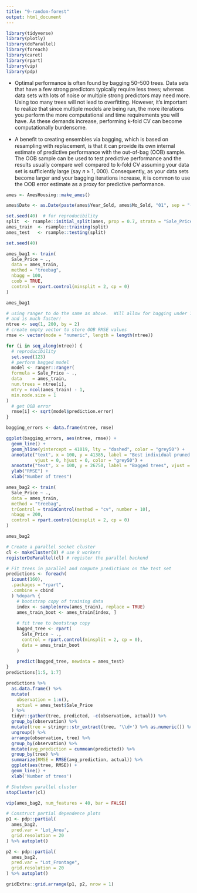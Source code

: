 ```yaml
---
title: "9-random-forest"
output: html_document
---
```


```r
library(tidyverse)
library(plotly)
library(doParallel)
library(foreach)
library(caret)
library(rpart)
library(vip)
library(pdp)
```

-   Optimal performance is often found by bagging 50–500 trees. Data sets that have a few strong predictors typically require less trees; whereas data sets with lots of noise or multiple strong predictors may need more. Using too many trees will not lead to overﬁtting. However, it’s important to realize that since multiple models are being run, the more iterations you perform the more computational and time requirements you will have. As these demands increase, performing k-fold CV can become computationally burdensome.

-   A beneﬁt to creating ensembles via bagging, which is based on resampling with replacement, is that it can provide its own internal estimate of predictive performance with the out-of-bag (OOB) sample. The OOB sample can be used to test predictive performance and the results usually compare well compared to k-fold CV assuming your data set is suﬃciently large (say 𝑛 ≥ 1, 000). Consequently, as your data sets become larger and your bagging iterations increase, it is common to use the OOB error estimate as a proxy for predictive performance.

```r
ames <- AmesHousing::make_ames()

ames$Date <- as.Date(paste(ames$Year_Sold, ames$Mo_Sold, "01", sep = "-"))

set.seed(40)  # for reproducibility
split  <- rsample::initial_split(ames, prop = 0.7, strata = "Sale_Price")
ames_train  <- rsample::training(split)
ames_test   <- rsample::testing(split)
```

```r
set.seed(40)

ames_bag1 <- train(
  Sale_Price ~ .,
  data = ames_train,
  method = "treebag",
  nbagg = 100,
  coob = TRUE,
  control = rpart.control(minsplit = 2, cp = 0)
)

ames_bag1
```

```r
# using ranger to do the same as above.  Will allow for bagging under 10 trees
# and is much faster!
ntree <- seq(1, 200, by = 2)
# create empty vector to store OOB RMSE values
rmse <- vector(mode = "numeric", length = length(ntree))

for (i in seq_along(ntree)) {
  # reproducibility
  set.seed(123)
  # perform bagged model
  model <- ranger::ranger(
  formula = Sale_Price ~ .,
  data    = ames_train,
  num.trees = ntree[i],
  mtry = ncol(ames_train) - 1,
  min.node.size = 1
)
  # get OOB error
  rmse[i] <- sqrt(model$prediction.error)
}

bagging_errors <- data.frame(ntree, rmse)

ggplot(bagging_errors, aes(ntree, rmse)) +
  geom_line() +
  geom_hline(yintercept = 41019, lty = "dashed", color = "grey50") +
  annotate("text", x = 100, y = 41385, label = "Best individual pruned tree", 
           vjust = 0, hjust = 0, color = "grey50") +
  annotate("text", x = 100, y = 26750, label = "Bagged trees", vjust = 0, hjust = 0) +
  ylab("RMSE") +
  xlab("Number of trees")
```

```r
ames_bag2 <- train(
  Sale_Price ~ .,
  data = ames_train,
  method = "treebag",
  trControl = trainControl(method = "cv", number = 10),
  nbagg = 200,
  control = rpart.control(minsplit = 2, cp = 0)
)

ames_bag2
```

```r
# Create a parallel socket cluster
cl <- makeCluster(8) # use 8 workers
registerDoParallel(cl) # register the parallel backend
```

```r
# Fit trees in parallel and compute predictions on the test set
predictions <- foreach(
  icount(160),
  .packages = "rpart",
  .combine = cbind
  ) %dopar% {
    # bootstrap copy of training data
    index <- sample(nrow(ames_train), replace = TRUE)
    ames_train_boot <- ames_train[index, ]
    
    # fit tree to bootstrap copy
    bagged_tree <- rpart(
      Sale_Price ~ .,
      control = rpart.control(minsplit = 2, cp = 0),
      data = ames_train_boot
    )
    
    predict(bagged_tree, newdata = ames_test)
}
predictions[1:5, 1:7]
```

```r
predictions %>%
  as.data.frame() %>%
  mutate(
    observation = 1:n(),
    actual = ames_test$Sale_Price
  ) %>%
  tidyr::gather(tree, predicted, -c(observation, actual)) %>%
  group_by(observation) %>%
  mutate(tree = stringr::str_extract(tree, '\\d+') %>% as.numeric()) %>%
  ungroup() %>%
  arrange(observation, tree) %>%
  group_by(observation) %>%
  mutate(avg_prediction = cummean(predicted)) %>%
  group_by(tree) %>%
  summarize(RMSE = RMSE(avg_prediction, actual)) %>%
  ggplot(aes(tree, RMSE)) +
  geom_line() +
  xlab('Number of trees')
```

```r
# Shutdown parallel cluster
stopCluster(cl)
```

```r
vip(ames_bag2, num_features = 40, bar = FALSE)
```

```r
# Construct partial dependence plots
p1 <- pdp::partial(
  ames_bag2,
  pred.var = 'Lot_Area',
  grid.resolution = 20
) %>% autoplot()

p2 <- pdp::partial(
  ames_bag2,
  pred.var = "Lot_Frontage",
  grid.resolution = 20
) %>% autoplot()
```

```r
gridExtra::grid.arrange(p1, p2, nrow = 1)
```

```r

```
